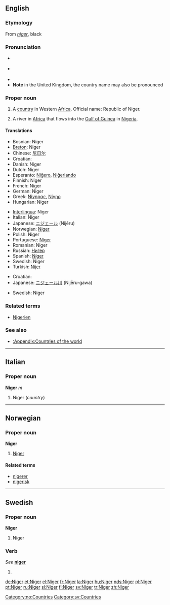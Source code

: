 {{see|niger}}
==English==
{{wikipedia}}

===Etymology===
From {{L.}} ''[[niger]]'', black

===Pronunciation===
* {{a|RP}} {{IPA|/ˈnaɪdʒə/}}
* {{a|US}} {{IPA|/ˈnaɪdʒɚ/}}
*{{audio|en-us-Niger.ogg|Audio (US)}}
*'''Note''' in the United Kingdom, the country name may also be pronounced {{IPA|/niːˈʒɛə/}}

===Proper noun===
{{en-proper noun}}

# A [[country]] in Western [[Africa]]. Official name: Republic of Niger.
# {{rivers}} A river in [[Africa]] that flows into the [[Gulf of Guinea]] in [[Nigeria]].

====Translations====
{{trans-top|country}}
*Bosnian: Niger {{m}}
*[[Breton]]: Niger
*Chinese: [[尼日尔]]
*Croatian: {{t|hr|Niger|m}}
*Danish: Niger
*Dutch: Niger
*Esperanto: [[Niĝero]], [[Niĝerlando]]
*Finnish: Niger
*French: Niger {{m}}
*German: Niger
*Greek: [[Νίγηρας]], [[Νίγηρ]]
*Hungarian: Niger
{{trans-mid}}
*[[Interlingua]]: Niger
*Italian: Niger {{m}}
*Japanese: [[ニジェール]] (Nijēru)
*Norwegian: [[#Norwegian|Niger]]
*Polish: Niger
*Portuguese: [[Níger]]
*Romanian: Niger {{n}}
*Russian: [[Нигер]]
*Spanish: [[Níger]]
*Swedish: Niger
*Turkish: [[Nijer]]
{{trans-bottom}}

{{trans-top|river}}
*Croatian: {{t|hr|Niger|m}}
*Japanese: [[ニジェール川]] (Nijēru-gawa)
{{trans-mid}}
*Swedish: Niger
{{trans-bottom}}

===Related terms===
*[[Nigerien]]

===See also===
*[[:Appendix:Countries of the world]]

----

==Italian==

===Proper noun===
'''Niger''' ''m''

# Niger (''country'')

----

==Norwegian==

===Proper noun===
'''Niger'''

# [[#English|Niger]]

====Related terms====
*[[nigerer]]
*[[nigerisk]]

[[Category:no:Countries]]

----

==Swedish==

===Proper noun===
'''Niger'''

# Niger

===Verb===
''See'' '''[[niger]]'''

# {{defn|Swedish}}

[[Category:sv:Countries]]

[[de:Niger]]
[[et:Niger]]
[[el:Niger]]
[[fr:Niger]]
[[la:Niger]]
[[hu:Niger]]
[[nds:Niger]]
[[pl:Niger]]
[[pt:Niger]]
[[ru:Niger]]
[[sl:Niger]]
[[fi:Niger]]
[[sv:Niger]]
[[tr:Niger]]
[[zh:Niger]]